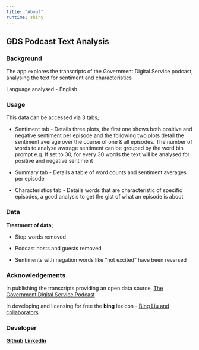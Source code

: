 ```yaml
---
title: "About"
runtime: shiny
---
```


## GDS Podcast Text Analysis

### Background

The app explores the transcripts of the Government Digital Service podcast, analysing the text for sentiment and characteristics

Language analysed - English 

### Usage

This data can be accessed via 3 tabs;

-   Sentiment tab - Details three plots, the first one shows both positive and negative sentiment per episode and the following two plots detail the sentiment average over the course of one & all episodes. The number of words to analyse average sentiment can be grouped by the word bin prompt e.g. If set to 30, for every 30 words the text will be analysed for positive and negative sentiment

-   Summary tab - Details a table of word counts and sentiment averages per episode

-   Characteristics tab - Details words that are characteristic of specific episodes, a good analysis to get the gist of what an episode is about

### Data

**Treatment of data;**

-   Stop words removed

-   Podcast hosts and guests removed

-   Sentiments with negation words like "not excited" have been reversed

### Acknowledgements

In publishing the transcripts providing an open data source, [The Government Digital Service Podcast](https://open.spotify.com/show/6pIBPKpIWR6Q0kpGDgwgGT)

In developing and licensing for free the **bing** lexicon - [Bing Liu and collaborators](https://www.cs.uic.edu/~liub/FBS/sentiment-analysis.html)

### Developer

[**Github**](https://github.com/KurtisAsha) [**LinkedIn**](https://www.linkedin.com/in/kurtisashasmith/)
